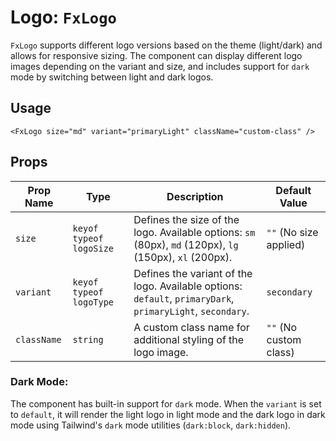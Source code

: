 # Logo: `FxLogo`

`FxLogo` supports different logo versions based on the theme (light/dark) and allows for responsive sizing. The component can display different logo images depending on the variant and size, and includes support for `dark` mode by switching between light and dark logos.

## Usage

```tsx
<FxLogo size="md" variant="primaryLight" className="custom-class" />
```

## Props

| Prop Name  | Type                                | Description                                                                                                                                     | Default Value  |
|------------|-------------------------------------|-------------------------------------------------------------------------------------------------------------------------------------------------|----------------|
| `size`     | `keyof typeof logoSize`             | Defines the size of the logo. Available options: `sm` (80px), `md` (120px), `lg` (150px), `xl` (200px).                                           | `""` (No size applied) |
| `variant`  | `keyof typeof logoType`             | Defines the variant of the logo. Available options: `default`, `primaryDark`, `primaryLight`, `secondary`.                                        | `secondary`    |
| `className`| `string`                            | A custom class name for additional styling of the logo image.                                                                                   | `""` (No custom class)  |

### Dark Mode:

The component has built-in support for `dark` mode. When the `variant` is set to `default`, it will render the light logo in light mode and the dark logo in dark mode using Tailwind's `dark` mode utilities (`dark:block`, `dark:hidden`).